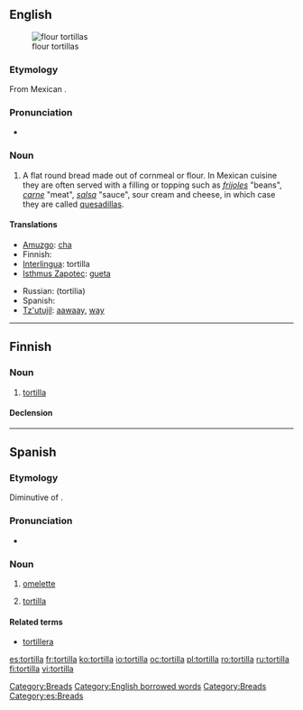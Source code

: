{{wikipedia}}
==English==
[[Image:NCI flour tortillas.jpg|thumb|flour tortillas]]

===Etymology===
From Mexican {{etyl|es}} {{term|tortilla|lang=es}}.

===Pronunciation===
* {{a|US}} {{IPA|/ˌtɔrˈtiːjə/}}

===Noun===
{{en-noun}}

# A flat round bread made out of cornmeal or flour. In Mexican cuisine they are often served with a filling or topping such as ''[[frijoles]]'' "beans", ''[[carne]]'' "meat", ''[[salsa]]'' "sauce", sour cream and cheese, in which case they are called [[quesadilla]]s.

====Translations====
{{trans-top|a flat round bread}}
* [[Amuzgo]]: [[cha]]
* Finnish: {{t+|fi|tortilla}}
* [[Interlingua]]: tortilla
* [[Isthmus Zapotec]]: [[gueta]]
{{trans-mid}}
* Russian: {{t|ru|тортилья|m|sc=Cyrl}} (tortilia) {{f}}
* Spanish: {{t+|es|tortilla|f}}
* [[Tz'utujil]]: [[aawaay]], [[way]]
{{trans-bottom}}

[[Category:Breads]]
[[Category:English borrowed words]]

----

==Finnish==

===Noun===
{{infl|fi|noun}}

# [[#English|tortilla]]

====Declension====
{{fi-decl-sitruuna|tortill}}

[[Category:Breads]]

----

==Spanish==

===Etymology===
Diminutive of {{term|torta}}.

===Pronunciation===
* {{IPA|/toɾˈtiʎa/|lang=es}}

===Noun===
{{es-noun-f}}

# {{context|Spain and most latin countries|lang=es}} [[omelette]]
# {{context|Mexico and central america}} [[#English|tortilla]]

====Related terms====
* [[tortillera]]

[[Category:es:Breads]]

[[es:tortilla]]
[[fr:tortilla]]
[[ko:tortilla]]
[[io:tortilla]]
[[oc:tortilla]]
[[pl:tortilla]]
[[ro:tortilla]]
[[ru:tortilla]]
[[fi:tortilla]]
[[vi:tortilla]]